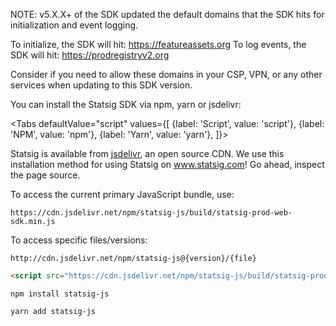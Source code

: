 
NOTE:  v5.X.X+ of the SDK updated the default domains that the SDK hits for initialization and event logging.

To initialize, the SDK will hit: https://featureassets.org
To log events, the SDK will hit: https://prodregistryv2.org

Consider if you need to allow these domains in your CSP, VPN, or any other services when updating to this SDK version.

You can install the Statsig SDK via npm, yarn or jsdelivr:

<Tabs
  defaultValue="script"
  values={[
    {label: 'Script', value: 'script'}, 
    {label: 'NPM', value: 'npm'},
    {label: 'Yarn', value: 'yarn'},
  ]}>

  <TabItem value="script">

Statsig is available from [jsdelivr](https://www.jsdelivr.com/package/npm/statsig-js), an open source CDN. We use this installation method for using Statsig on www.statsig.com! Go ahead, inspect the page source.

To access the current primary JavaScript bundle, use:

`https://cdn.jsdelivr.net/npm/statsig-js/build/statsig-prod-web-sdk.min.js`

To access specific files/versions:

`http://cdn.jsdelivr.net/npm/statsig-js@{version}/{file}`

```html
<script src="https://cdn.jsdelivr.net/npm/statsig-js/build/statsig-prod-web-sdk.min.js"></script>
```

  </TabItem>
  <TabItem value="npm">

```shell
npm install statsig-js
```

  </TabItem>
  <TabItem value="yarn">

```shell
yarn add statsig-js
```

  </TabItem>
</Tabs>
